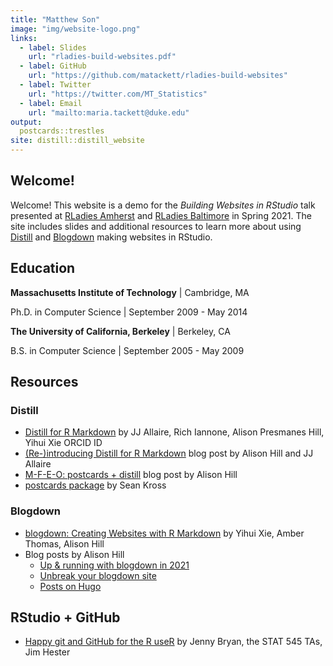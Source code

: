 ```yaml
---
title: "Matthew Son"
image: "img/website-logo.png"
links:
  - label: Slides
    url: "rladies-build-websites.pdf"
  - label: GitHub
    url: "https://github.com/matackett/rladies-build-websites"
  - label: Twitter
    url: "https://twitter.com/MT_Statistics"
  - label: Email
    url: "mailto:maria.tackett@duke.edu"
output:
  postcards::trestles
site: distill::distill_website
---
```


## Welcome! 

Welcome! This website is a demo for the *Building Websites in RStudio* talk presented at [RLadies Amherst](https://github.com/RLadies-Amherst/RLadies-Amherst) and [RLadies Baltimore](https://rladies-baltimore.github.io/) in Spring 2021. The site includes slides and additional resources to learn more about using [Distill](https://rstudio.github.io/distill/) and [Blogdown](https://bookdown.org/yihui/blogdown/) making websites in RStudio.



## Education

**Massachusetts Institute of Technology** | Cambridge, MA

Ph.D. in Computer Science | September 2009 - May 2014

**The University of California, Berkeley** | Berkeley, CA

B.S. in Computer Science | September 2005 - May 2009



## Resources

### Distill

-   [Distill for R Markdown](https://rstudio.github.io/distill/) by JJ Allaire, Rich Iannone, Alison Presmanes Hill, Yihui Xie ORCID ID
-   [(Re-)introducing Distill for R Markdown](https://blog.rstudio.com/2020/12/07/distill/) blog post by Alison Hill and JJ Allaire
-   [M-F-E-O: postcards + distill](https://alison.rbind.io/post/2020-12-22-postcards-distill/) blog post by Alison Hill
-   [postcards package](https://github.com/seankross/postcards#postcards) by Sean Kross

### Blogdown

-   [blogdown: Creating Websites with R Markdown](https://bookdown.org/yihui/blogdown/) by Yihui Xie, Amber Thomas, Alison Hill
-   Blog posts by Alison Hill
    -   [Up & running with blogdown in 2021](https://alison.rbind.io/post/new-year-new-blogdown/)
    -   [Unbreak your blogdown site](https://alison.rbind.io/post/2020-12-27-blogdown-checks/)
    -   [Posts on Hugo](https://alison.rbind.io/categories/hugo/)

## RStudio + GitHub

-   [Happy git and GitHub for the R useR](https://happygitwithr.com/) by Jenny Bryan, the STAT 545 TAs, Jim Hester



